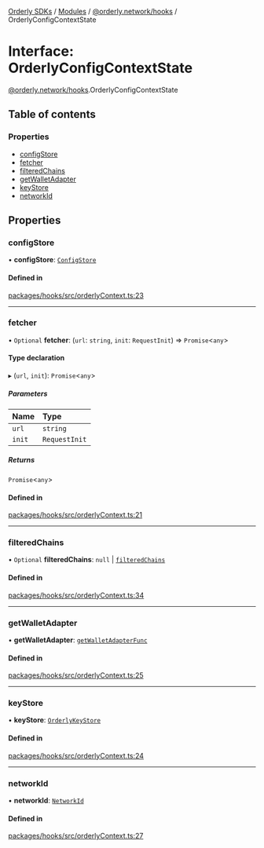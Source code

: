 [Orderly SDKs](/sdks/tech-doc/README) / [Modules](/sdks/tech-doc/modules) / [@orderly.network/hooks](/sdks/tech-doc/modules/orderly_network_hooks) / OrderlyConfigContextState

# Interface: OrderlyConfigContextState

[@orderly.network/hooks](/sdks/tech-doc/modules/orderly_network_hooks).OrderlyConfigContextState

## Table of contents

### Properties

- [configStore](/sdks/tech-doc/interfaces/orderly_network_hooks.OrderlyConfigContextState#configstore)
- [fetcher](/sdks/tech-doc/interfaces/orderly_network_hooks.OrderlyConfigContextState#fetcher)
- [filteredChains](/sdks/tech-doc/interfaces/orderly_network_hooks.OrderlyConfigContextState#filteredchains)
- [getWalletAdapter](/sdks/tech-doc/interfaces/orderly_network_hooks.OrderlyConfigContextState#getwalletadapter)
- [keyStore](/sdks/tech-doc/interfaces/orderly_network_hooks.OrderlyConfigContextState#keystore)
- [networkId](/sdks/tech-doc/interfaces/orderly_network_hooks.OrderlyConfigContextState#networkid)

## Properties

### configStore

• **configStore**: [`ConfigStore`](/sdks/tech-doc/interfaces/orderly_network_core.ConfigStore)

#### Defined in

[packages/hooks/src/orderlyContext.ts:23](https://github.com/OrderlyNetwork/js-sdk/blob/b90fff4/packages/hooks/src/orderlyContext.ts#L23)

___

### fetcher

• `Optional` **fetcher**: (`url`: `string`, `init`: `RequestInit`) => `Promise`\<`any`\>

#### Type declaration

▸ (`url`, `init`): `Promise`\<`any`\>

##### Parameters

| Name | Type |
| :------ | :------ |
| `url` | `string` |
| `init` | `RequestInit` |

##### Returns

`Promise`\<`any`\>

#### Defined in

[packages/hooks/src/orderlyContext.ts:21](https://github.com/OrderlyNetwork/js-sdk/blob/b90fff4/packages/hooks/src/orderlyContext.ts#L21)

___

### filteredChains

• `Optional` **filteredChains**: ``null`` \| [`filteredChains`](../modules/orderly_network_hooks#filteredchains)

#### Defined in

[packages/hooks/src/orderlyContext.ts:34](https://github.com/OrderlyNetwork/js-sdk/blob/b90fff4/packages/hooks/src/orderlyContext.ts#L34)

___

### getWalletAdapter

• **getWalletAdapter**: [`getWalletAdapterFunc`](../modules/orderly_network_core#getwalletadapterfunc)

#### Defined in

[packages/hooks/src/orderlyContext.ts:25](https://github.com/OrderlyNetwork/js-sdk/blob/b90fff4/packages/hooks/src/orderlyContext.ts#L25)

___

### keyStore

• **keyStore**: [`OrderlyKeyStore`](orderly_network_core.OrderlyKeyStore)

#### Defined in

[packages/hooks/src/orderlyContext.ts:24](https://github.com/OrderlyNetwork/js-sdk/blob/b90fff4/packages/hooks/src/orderlyContext.ts#L24)

___

### networkId

• **networkId**: [`NetworkId`](../modules/orderly_network_types#networkid)

#### Defined in

[packages/hooks/src/orderlyContext.ts:27](https://github.com/OrderlyNetwork/js-sdk/blob/b90fff4/packages/hooks/src/orderlyContext.ts#L27)
